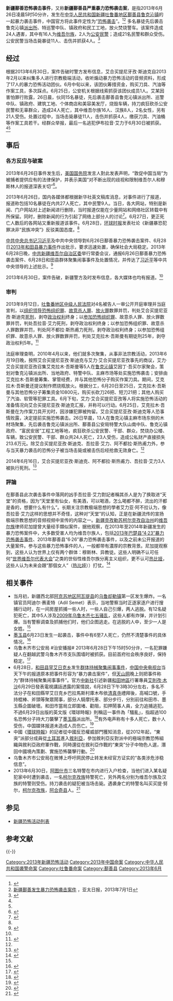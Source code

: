 {{UTC+8}}
'''新疆鄯善恐怖袭击事件'''，又称'''新疆鄯善县严重暴力恐怖袭击案'''，是指2013年6月26日凌晨5时50分许，发生在[[中华人民共和国|中华人民共和国]][[新疆维吾尔自治区|新疆]][[吐鲁番地区|吐鲁番地区]][[鄯善县|鄯善县]][[鲁克沁镇|鲁克沁镇]]的一起暴力袭击事件，中国官方将此事件定性为“[[恐怖袭击|恐怖袭击]]”。<ref>{{Cite web|title=四问新疆鄯善“6·26”严重暴力恐怖袭击案件|url=http://cpc.people.com.cn/n/2013/0706/c64387-22103154.html|accessdate=|author=|date=|format=|publisher=《新疆日报》|agency=[[人民网|人民网]]|language=}}</ref><ref>[http://www.apdnews.com/news/29182.html 新疆鄯善发生暴力恐怖袭击案件] {{Wayback|url=http://www.apdnews.com/news/29182.html |date=20131102172955 }}，亚太日报，2013年7月1日</ref> 多名暴徒先后袭击鲁克沁镇[[派出所|派出所]]、特巡警中队、镇政府和民工工地，放火焚烧警车。该案件造成24人遇害，其中有16人为[[维吾尔族|维吾尔族]]，2人为[[公安民警|公安民警]]；造成21名民警和群众受伤。公安民警当场击毙暴徒11人、击伤并抓获4人。<ref name="xin1">{{Citeweb |url=http://news.xinhuanet.com/legal/2013-06/27/c_116319778.htm |title=新疆鄯善发生暴力恐怖袭击案件 造成24人遇害 公安民警当场击毙11名暴徒 |date=2013年6月27日 |publisher=新华网 |accessdate=2013年6月28日 |archive-date=2017年5月1日 |archive-url=https://web.archive.org/web/20170501174037/http://news.xinhuanet.com/legal/2013-06/27/c_116319778.htm |dead-url=no }}</ref>

== 经过 ==
根据2013年6月30日，案件告破时警方发布信息，艾合买提尼牙孜·斯迪克自2013年2月以来纠集多人进行宗教极端活动，收听煽动暴力恐怖活动的音频资料，形成了17人的暴力恐怖活动团伙。6月中旬以来，该团伙筹措资金，购买刀具、汽油等作案工具，多次踩点。6月25日，公安机关根据线索抓获该团伙成员1人。艾某因害怕罪行败露，26日晨，伙同15名暴徒，先后袭击鄯善县鲁克沁镇派出所、巡警中队、镇政府、建筑工地、个体商店和美容美发厅，烧毁车辆，持刀疯狂砍杀公安民警和无辜群众，造成24人死亡，其中维吾尔族16人、汉族8人，2名女性，另有21人受伤。处置过程中，当场击毙暴徒11人，击伤并抓获4人，缴获刀具、汽油桶等作案工具若干。经群众举报，最后一名逃犯伊布拉音·艾力于6月30日被抓获。<ref name="xin1"/><ref name=wy/>

== 事后 ==
===各方反应与破案===
2013年6月26日事件发生后，[[美国国务院|美国国务院]]发言人對此发表声明，“敦促中国当局”为被捕者提供应有的法律保护，并表示美国“对不断出现的歧视和限制维吾尔人和穆斯林人的报道深表关切”<ref name="huan1">{{Citeweb |url=http://opinion.huanqiu.com/editorial/2013-06/4071064.html |title=社评：新疆暴恐犯罪决非“民族冲突” |publisher=环球时报 |accessdate=2013-06-28 |archive-date=2019-06-06 |archive-url=https://web.archive.org/web/20190606011225/http://opinion.huanqiu.com/editorial/2013-06/4071064.html |dead-url=no }}</ref>。

2013年6月26日，国内各媒体都根据新华社英文稿库消息，对事件进行了报道，报道称包括10名暴徒在内共27人死亡，其中民警9人。当日，各大网站，特别是新闻、门户网站对上述新闻进行删除，当时报道仅能在少量网站和网络社区转载中有所保留。同时，删除新闻的行为引起了网络上部分人的讨论<ref name=" fish" >{{cite web |url=http://www.bbc.co.uk/zhongwen/simp/china/2013/06/130626_china_xinjiang_media.shtml |title=新疆暴力事件 官媒对内封锁消息引热议 |accessdate=2013年6月29日 |publisher=BBC中文网 |work= |language=zh-cn |archive-date=2013年6月30日 |archive-url=https://web.archive.org/web/20130630101207/http://www.bbc.co.uk/zhongwen/simp/china/2013/06/130626_china_xinjiang_media.shtml |dead-url=no }}</ref>。6月27日，更正死亡人数后的各网站又重新报道该事件。6月28日，[[环球时报|环球时报]]发表社论《新疆暴恐犯罪决非“民族冲突”》反驳美国态度。<ref name="huan1"/>

[[中共中央总书记|中共中央总书记]][[习近平|习近平]]及中共中央领导對6月26日鄯善暴力恐怖袭击案件、6月28日[[2013年和田县“6·28”暴力事件|2013年和田县暴力事件]]作出批示，要求迅速处置，确保社会大局稳定。2013年6月28日晚，[[中共新疆维吾尔自治区委|中共新疆维吾尔自治区委]]举行常委会议，通报6月26日鄯善暴力恐怖袭击案件、6月28日和田县群体聚集闹事事件及处置情况，并传达了[[习近平|习近平]]等中共中央领导的上述批示。<ref>{{Cite web |url=http://news.ifeng.com/mainland/detail_2013_06/29/26939612_0.shtml |title=张春贤：坚决依法打击暴力恐怖犯罪打掉敌人嚣张气焰，凤凰网，2013-06-29 |accessdate=2013-06-29 |archive-date=2019-06-03 |archive-url=https://web.archive.org/web/20190603042248/http://news.ifeng.com/mainland/detail_2013_06/29/26939612_0.shtml |dead-url=no }}</ref>

2013年6月30日，案件告破，新疆警方及时发布信息，各大媒体也均有报道。<ref name=wy/>

===审判===
2013年9月12日，[[吐鲁番地区中级人民法院|吐鲁番地区中级人民法院]]对4名被告人一审公开开庭审理并当庭宣判，以[[组织领导恐怖组织罪|组织领导恐怖组织罪]]、[[故意杀人罪|故意杀人罪]]、[[放火罪|放火罪]]数罪并罚，判处艾合买提尼亚孜·斯迪克[[死刑|死刑]]，剥夺[[政治权利|政治权利]]终身；以[[参加恐怖组织罪|参加恐怖组织罪]]、故意杀人罪、放火罪数罪并罚，判处吾拉音·艾力死刑，剥夺政治权利终身；以参加恐怖组织罪、故意杀人罪数罪并罚，判处阿不都拉·斯热甫力死刑，剥夺政治权利终身；以参加恐怖组织罪、故意杀人罪、放火罪数罪并罚，判处艾克拉木·吾斯曼有期徒刑25年，剥夺政治权利5年。<ref name=wy>{{Cite web |url=http://news.163.com/13/0912/22/98JTKPAB00014JB5.html |title=新疆鄯善暴力袭击案宣判：3人被判死刑，网易，2013-09-12 22 |accessdate=2013-09-13 |archive-date=2019-06-12 |archive-url=https://web.archive.org/web/20190612081546/http://news.163.com/13/0912/22/98JTKPAB00014JB5.html |dead-url=no }}</ref>

法庭审理查明，2010年4月以来，他们就多次聚集，从事非法宗教活动，2013年6月19日晚，按照艾合买提尼亚孜·斯迪克与艾力·艾合买提尼亚孜事先的商议，艾力·艾合买提尼亚孜召集艾克拉木·吾斯曼等5人在[[鲁克沁镇|鲁克沁镇]]艾因丁·吾买尔家聚会，策划对鲁克沁镇派出所、当地政府、特警中队、主麻市场等处实施恐怖袭击；安排由艾克拉木·吾斯曼筹集、掌管经费，并与其他恐怖分子购买作案刀具。期间，艾克拉木·吾斯曼还提议制作燃烧瓶放火。根据分工，6月20日至25日，艾克拉木·吾斯曼与其他恐怖分子筹集资金10800元，购买长砍刀26把、短刀21把；其他人购买了汽油、软管等犯罪工具。6月下旬，艾力·艾合买提尼亚孜等人将实施恐怖活动的准备情况向艾合买提尼亚孜·斯迪克汇报，并称可以行动。6月25日，艾克拉木·吾斯曼在为作案刀具开刃时，因涉嫌犯罪被拘留。艾合买提尼亚孜·斯迪克等人恐事情败露，决定提前实施恐怖袭击。26日早晨，13人在鲁克沁镇主麻市场东侧的木材场聚集，先后袭击鲁克沁镇派出所、鄯善县公安局特警大队山南中队、鲁克沁镇政府、“富民安居”工程工地等地，疯狂砍杀公安民警、干部、群众，焚烧办公楼、车辆，致公安民警、干部、群众共24人死亡，23人受伤，造成公私财产直接损失213.6万元。除艾合买提尼亚孜·斯迪克、吾拉音·艾力、阿不都拉·斯热甫力外，参与当天暴力袭击的恐怖分子被当场击毙或被击伤后经抢救无效身亡。<ref name=wy/>

2014年6月16日，艾合买提尼亚孜·斯迪克、阿不都拉·斯热甫力、吾拉音·艾力3人被执行死刑。<ref>{{cite news|url= http://news.xinhuanet.com/legal/2014-06/16/c_1111169401.htm|title= 新疆涉暴恐7案13人被执行死刑|date= 2014-06-16|accessdate= 2014-06-21|publisher= 新华网|language= zh-hans|archive-date= 2015-12-21|archive-url= https://web.archive.org/web/20151221055514/http://news.xinhuanet.com/legal/2014-06/16/c_1111169401.htm|dead-url= no}}</ref>

===評論===
在鄯善县此次袭击事件中落网的凶手吾拉音·艾力對記者稱其杀人是为了换取进“天堂”的资格，因为“天堂里有仙女，有美酒，可以喝酒，怎么喝都不醉，流出的汗都是香的，想要什么有什么”。长期关注宗教极端思想的學者艾力亚·阿不拉认为，像吾拉音·艾力这样的思想并不奇怪，这种对“天堂”的认知，正是在新疆流传的宣扬极端宗教思想的音频视频中宣传的内容之一。[[新疆|新疆]][[克孜勒苏柯尔克孜自治州|克孜勒苏柯尔克孜自治州]]的[[维吾尔族|维吾尔族]]律师尼加提曾大量经手類似案件，据他观察，在2013年至2014年新疆发生的暴力恐怖案件中，大多数受害人均为维吾尔族人，包括[[2013年巴楚县“4·23”暴力恐怖袭击事件|2013年巴楚县“4·23”暴力恐怖袭击事件]]、2013年鄯善县“6·26”暴力恐怖袭击事件，以及之前未公开报道的大量案件。参与这些暴力恐怖事件的人，一般都带有濃厚的宗教背景。尼加提观察到，这些人认为世界上仅有两个群体：穆斯林、异教徒。这些人明确不认可任何“[[世界维吾尔代表大会|世界维吾尔代表大会]]”之类的世俗性维吾尔族分离主义组织，更不认可[[热比娅|热比娅]]，这些人认为未来会跟“那個女人”（[[热比娅|热比娅]]））打仗。<ref name=shipin>{{Cite web |url=http://news.ifeng.com/a/20140526/40463068_0.shtml |title=张弛，暴恐视频流毒新疆，凤凰周刊，2014年第15期 |accessdate=2014-05-27 |archive-date=2015-11-21 |archive-url=https://web.archive.org/web/20151121132624/http://news.ifeng.com/a/20140526/40463068_0.shtml |dead-url=no }}</ref>

== 相关事件 ==
*当月初，新疆西北部[[阿克苏地区|阿克苏地区]][[阿瓦提县|阿瓦提县]]的[[乌鲁却勒镇|乌鲁却勒镇]]第一区发生爆炸。一名镇官员阿迪尔·赛麦特（Adil Semet）表示，当地警察当时正逐家逐户进行搜捕行动时，在一间房屋抓捕一些人时，一些人自己引爆，两人逃脱。有12名疑犯死亡，其中5人涉及[[乌鲁木齐七·五骚乱|2009年乌鲁木齐七五骚乱]]，这些人都有炸弹，并计划引爆。当有警察调查及抓捕他们时，他们企图逃走。在逃脱的人中，至少一人是女姓。<ref name=xijishijian/>
*[[墨玉县|墨玉县]]6月23日发生一起袭击，事件中有6至7人死亡，仍然不清楚事件的具体情况。<ref name=xijishijian>{{Cite web |url=http://www.rfa.org/cantonese/news/Xinjiang-roundup-06282013111040.html?encoding=simplified |title=新疆各地先后发生多宗袭击事件，自由亚洲电台，2013-06-28 |accessdate=2013-06-29 |archive-date=2019-06-12 |archive-url=https://web.archive.org/web/20190612170734/https://www.rfa.org/cantonese/news/Xinjiang-roundup-06282013111040.html?encoding=simplified |dead-url=no }}</ref>
*乌鲁木齐市公安局 #治安播报# 2013年6月28日下午15时50分许，一名犯罪嫌疑人在翻越武警乌鲁木齐市支队围墙时被抓获。目前首府社会秩序良好，保持稳定。<ref>{{Cite web |url=http://news.ifeng.com/mainland/detail_2013_06/28/26927421_0.shtml |title=乌鲁木齐警方：一名嫌犯翻越武警支队围墙时被抓获，凤凰网，2013-06-28 |accessdate=2013-06-29 |archive-date=2019-06-05 |archive-url=https://web.archive.org/web/20190605211205/http://news.ifeng.com/mainland/detail_2013_06/28/26927421_0.shtml |dead-url=no }}</ref>
*6月28日，[[和田县|和田县]][[罕艾日克乡|罕艾日克乡]]发生[[2013年和田县“6·28”暴力事件|群体持械聚集闹事事件]]，[[中国中央电视台|中国中央电视台]]当天下午的报道原本把事件形容为“暴力袭击案件”，但[[天山网|天山网]]晚上则把事件称为“群体持械聚集闹事事件”。官方[[中新社|中新社]]引述新疆[[和田地區|和田地區]]行署專員[[艾則孜·木沙|艾則孜·木沙]]6月29日發表電視講話透露的案情說，6月28日下午3時30分左右，多名不法分子在和田縣罕艾日克乡巴拉馬斯村庫木布依[[清真寺|清真寺]]禮拜後，高喊口號，手持棍棒、斧頭等聚眾鬧事，部分人騎摩托車、部分步行，分別前往和田市、墨玉縣企圖破壞。和田市當局立即圍堵、勸阻，扣押鬧事人員，全力追捕逃犯。不過6月29日出版的英文版《環球時報》則稱這一事件為「騷亂」，指超過100名恐怖分子持大刀襲擊了[[墨玉縣|墨玉縣]]派出所。<ref>{{Cite web |url=http://www.worldjournal.com/view/full_news/23018674/article-%E6%96%B0%E7%96%86%E9%80%A3%E6%81%90%E8%A5%B2-%E4%B8%AD%E5%85%B1%E5%9A%B4%E6%89%93%E9%98%B2%E6%93%B4%E5%A4%A7?instance=china_bull |title=新疆連恐襲 中共嚴打防擴大 |accessdate=2013-07-02 |archive-date=2013-07-02 |archive-url=https://archive.is/20130702084833/http://www.worldjournal.com/view/full_news/23018674/article-%E6%96%B0%E7%96%86%E9%80%A3%E6%81%90%E8%A5%B2-%E4%B8%AD%E5%85%B1%E5%9A%B4%E6%89%93%E9%98%B2%E6%93%B4%E5%A4%A7?instance=china_bull |dead-url=no }}</ref>有外电声称有十多人死亡，数十人受伤，中国媒体报道未造成人员伤亡。<ref>{{Cite web |url=http://www.rfa.org/cantonese/news/Xinjiang-07022013091641.html?encoding=simplified |title=自由亚洲电台，2013-07-02 |accessdate=2013-07-04 |archive-date=2019-06-11 |archive-url=https://web.archive.org/web/20190611151030/https://www.rfa.org/cantonese/news/Xinjiang-07022013091641.html?encoding=simplified |dead-url=no }}</ref>
*中國《[[環球時報|環球時報]]》的記者從中國反恐權威部門獲知消息，從2012年起，“東突”派部分成員從[[土耳其|土耳其]]進入[[敘利亞|敘利亞]]，參加敘利亞反對派中的極端宗教恐怖組織與敘利亞政府軍作戰，同時還從在敘利亞作戰的“東突”分子中物色人選，潛回中國境內策劃、實施恐怖襲擊行動。<ref>{{Cite web |url=http://www.chinese.rfi.fr/%E4%B8%AD%E5%9B%BD/20130701-%E4%B8%AD%E5%9B%BD%E7%A7%B0%E6%96%B0%E7%96%86%E6%9A%B4%E5%8A%9B%E4%BA%8B%E4%BB%B6%E4%B8%8E%E5%8F%99%E5%88%A9%E4%BA%9A%E5%8F%8D%E5%8F%9B%E7%BB%84%E7%BB%87%E6%9C%89%E5%85%B3%E8%81%94 |title=中国称新疆暴力事件与叙利亚反叛组织有关联，法国国际广播电台，2013-07-01 |accessdate=2013-07-09 |archive-date=2013-07-06 |archive-url=https://web.archive.org/web/20130706031847/http://www.chinese.rfi.fr/%E4%B8%AD%E5%9B%BD/20130701-%E4%B8%AD%E5%9B%BD%E7%A7%B0%E6%96%B0%E7%96%86%E6%9A%B4%E5%8A%9B%E4%BA%8B%E4%BB%B6%E4%B8%8E%E5%8F%99%E5%88%A9%E4%BA%9A%E5%8F%8D%E5%8F%9B%E7%BB%84%E7%BB%87%E6%9C%89%E5%85%B3%E8%81%94 |dead-url=no }}</ref>
*乌鲁木齐市公安局在微博上呼吁网民停止转发未经官方证实的“各类涉危涉稳信息”。 
*2013年6月30日，[[阿图什市|阿图什市]]三名特警在市内进行入户检查，当他们进入某名疑犯家中时遭到袭击，一名[[柯尔克孜族|柯尔克孜族]]特警死亡，另外两名分别为维吾尔族及汉族的特警则受伤。持刀袭击的疑犯被当场击毙。遇袭身亡的特警名叫买买提·努尔，[[柯尔克孜族|柯尔克孜族]]，[[阿合奇县|阿合奇县]]人。<ref>{{Cite web |url=http://www.rfa.org/cantonese/news/xinjiang-07092013092930.html?encoding=simplified |title=新疆清查一特警遇袭亡 疑凶被击毙，自由亚洲电台，2013-07-09 |accessdate=2013-07-15 |archive-date=2019-07-13 |archive-url=https://web.archive.org/web/20190713225742/https://www.rfa.org/cantonese/news/xinjiang-07092013092930.html/?encoding=simplified |dead-url=no }}</ref>

== 参见 ==

* [[新疆恐怖活動列表|新疆恐怖活动列表]]

== 参考文献 ==
{{Reflist|2}}

{{-}}
{{东突}}

[[Category:2013年新疆恐怖活动|Category:2013年新疆恐怖活动]]
[[Category:2013年中国命案|Category:2013年中国命案]]
[[Category:中华人民共和国袭警命案|Category:中华人民共和国袭警命案]]
[[Category:吐鲁番命案|Category:吐鲁番命案]]
[[Category:鄯善县|Category:鄯善县]]
[[Category:2013年6月|Category:2013年6月]]